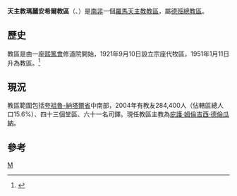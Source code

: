 {{Infobox Roman Catholic diocese
|Roman Catholic Diocese of = 天主教瑪麗安希爾教區
|Latin name of diocese = Dioecesis Collis Mariae seu Mariannhillensis
|image = 
|caption = 
|location = [[南非|南非]]
|territory = -{夸}-祖魯-納塔爾省中南部
|population = 284,400
|rite = 拉丁禮
|patron = 
|province = 德班
|established = 1921年
|cathedral = 聖若瑟主教座堂
|副主教座堂 =
|leadership = 主教
|website = [http://www.mariannhilldiocese.org.za 官方網頁]
|教宗= 
|metropolitan =
|ordinary = 庇護·姆倫吉西·德倫瓜納
|coadjutor bishop = 
|emeritus = 
}}
'''天主教瑪麗安希爾教區'''（{{lang-la|Dioecesis Collis Mariae seu Mariannhillensis}}、{{lang-en|Roman Catholic Diocese of Mariannhill}}）是[[南非|南非]]一個[[羅馬天主教|羅馬天主教]][[教區|教區]]，屬[[天主教德班總教區|德班總教區]]。
==歷史==
教區是由一座[[熙篤會|熙篤會]]修道院開始，1921年9月10日設立宗座代牧區，1951年1月11日升為教區。<ref>{{cite journal
|journal=[[宗座公報|宗座公報]]
|publisher=梵蒂岡出版社
|date=1951年
|volume=43
|title=''Suprema Nobis''
|page=257
|url=http://www.vatican.va/archive/aas/documents/AAS%2043%20%5B1951%5D%20-%20ocr.pdf
|access-date=2014-02-03
|archive-date=2012-08-09
|archive-url=https://www.webcitation.org/69mL2255U?url=http://www.vatican.va/archive/aas/documents/AAS%2043%20%5B1951%5D%20-%20ocr.pdf
|dead-url=no
}}</ref>

==現況==
教區範圍包括[[夸祖魯-納塔爾省|夸祖魯-納塔爾省]]中南部，2004年有教友284,400人（佔轄區總人口15.6%）、四十三個堂區、六十一名司鐸。現任教區主教為[[庇護·姆倫吉西·德倫瓜納|庇護·姆倫吉西·德倫瓜納]]。

==參考==
{{reflist}}

{{南非天主教教區}}
[[Category:南非天主教教區|M]]